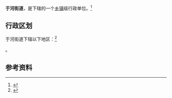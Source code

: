 {{中国乡级行政区|37/07/02/005/000}}

'''于河街道'''，是{{PRC admin/fullname|37/07/02/005/000|3}}下辖的一个[[乡镇|乡镇]]级行政单位。<ref>{{PRC admin/ref sgc|{{PRC admin/parent|37/07/02/005/000}}}}</ref>

== 行政区划 ==

于河街道下辖以下地区：<ref>{{PRC admin/ref sgc|37/07/02/005/000}}</ref>

{{PRC admin/children|37/07/02/005/000}}。

== 参考资料 ==

{{reflist}}

{{行政区划小作品}}
{{PRC admin/navcat|37/07/02/005/000}}